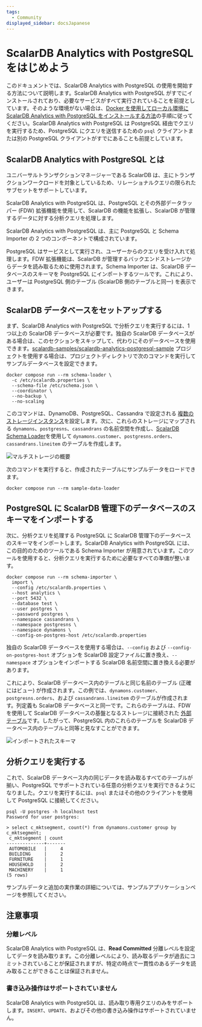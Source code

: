 ```yaml
---
tags:
  - Community
displayed_sidebar: docsJapanese
---
```


# ScalarDB Analytics with PostgreSQL をはじめよう


<TranslationBanner />

このドキュメントでは、ScalarDB Analytics with PostgreSQL の使用を開始する方法について説明します。ScalarDB Analytics with PostgreSQL がすでにインストールされており、必要なサービスがすべて実行されていることを前提としています。そのような環境がない場合は、[Docker を使用してローカル環境に ScalarDB Analytics with PostgreSQL をインストールする方法](./installation.mdx)の手順に従ってください。ScalarDB Analytics with PostgreSQL は PostgreSQL 経由でクエリを実行するため、PostgreSQL にクエリを送信するための `psql` クライアントまたは別の PostgreSQL クライアントがすでにあることも前提としています。

## ScalarDB Analytics with PostgreSQL とは

ユニバーサルトランザクションマネージャーである ScalarDB は、主にトランザクションワークロードを対象としているため、リレーショナルクエリの限られたサブセットをサポートしています。

ScalarDB Analytics with PostgreSQL は、PostgreSQL とその外部データラッパー (FDW) 拡張機能を使用して、ScalarDB の機能を拡張し、ScalarDB が管理するデータに対する分析クエリを処理します。

ScalarDB Analytics with PostgreSQL は、主に PostgreSQL と Schema Importer の 2 つのコンポーネントで構成されています。

PostgreSQL はサービスとして実行され、ユーザーからのクエリを受け入れて処理します。FDW 拡張機能は、ScalarDB が管理するバックエンドストレージからデータを読み取るために使用されます。Schema Importer は、ScalarDB データベースのスキーマを PostgreSQL にインポートするツールです。これにより、ユーザーは PostgreSQL 側のテーブル (ScalarDB 側のテーブルと同一) を表示できます。

## ScalarDB データベースをセットアップする

まず、ScalarDB Analytics with PostgreSQL で分析クエリを実行するには、1 つ以上の ScalarDB データベースが必要です。独自の ScalarDB データベースがある場合は、このセクションをスキップして、代わりにそのデータベースを使用できます。[scalardb-samples/scalardb-analytics-postgresql-sample](https://github.com/scalar-labs/scalardb-samples/tree/main/scalardb-analytics-postgresql-sample) プロジェクトを使用する場合は、プロジェクトディレクトリで次のコマンドを実行してサンプルデータベースを設定できます。

```console
docker compose run --rm schema-loader \
  -c /etc/scalardb.properties \
  --schema-file /etc/schema.json \
  --coordinator \
  --no-backup \
  --no-scaling
```

このコマンドは、DynamoDB、PostgreSQL、Cassandra で設定される [複数のストレージインスタンス](../multi-storage-transactions.mdx)を設定します。次に、これらのストレージにマップされる `dynamons`、`postgresns`、`cassandrans` の名前空間を作成し、[ScalarDB Schema Loader](https://scalardb.scalar-labs.com/docs/latest/schema-loader/)を使用して `dynamons.customer`、`postgresns.orders`、`cassandrans.lineitem` のテーブルを作成します。

![マルチストレージの概要](./images/multi-storage-overview.png)

次のコマンドを実行すると、作成されたテーブルにサンプルデータをロードできます。

```console
docker compose run --rm sample-data-loader
```

## PostgreSQL に ScalarDB 管理下のデータベースのスキーマをインポートする

次に、分析クエリを処理する PostgreSQL に ScalarDB 管理下のデータベースのスキーマをインポートします。ScalarDB Analytics with PostgreSQL には、この目的のためのツールである Schema Importer が用意されています。このツールを使用すると、分析クエリを実行するために必要なすべての準備が整います。

```console
docker compose run --rm schema-importer \
  import \
  --config /etc/scalardb.properties \
  --host analytics \
  --port 5432 \
  --database test \
  --user postgres \
  --password postgres \
  --namespace cassandrans \
  --namespace postgresns \
  --namespace dynamons \
  --config-on-postgres-host /etc/scalardb.properties
```

独自の ScalarDB データベースを使用する場合は、`--config` および `--config-on-postgres-host` オプションを ScalarDB 設定ファイルに置き換え、`--namespace` オプションをインポートする ScalarDB 名前空間に置き換える必要があります。

これにより、ScalarDB データベース内のテーブルと同じ名前のテーブル (正確にはビュー) が作成されます。この例では、`dynamons.customer`、`postgresns.orders`、および `cassandrans.lineitem` のテーブルが作成されます。列定義も ScalarDB データベースと同一です。これらのテーブルは、FDW を使用して ScalarDB データベースの基盤となるストレージに接続された [外部テーブル](https://www.postgresql.org/docs/current/sql-createforeigntable.html)です。したがって、PostgreSQL 内のこれらのテーブルを ScalarDB データベース内のテーブルと同等と見なすことができます。

![インポートされたスキーマ](./images/imported-schema.png)

## 分析クエリを実行する

これで、ScalarDB データベース内の同じデータを読み取るすべてのテーブルが揃い、PostgreSQL でサポートされている任意の分析クエリを実行できるようになりました。クエリを実行するには、`psql` またはその他のクライアントを使用して PostgreSQL に接続してください。

```console
psql -U postgres -h localhost test
Password for user postgres:

> select c_mktsegment, count(*) from dynamons.customer group by c_mktsegment;
 c_mktsegment | count
--------------+-------
 AUTOMOBILE   |     4
 BUILDING     |     2
 FURNITURE    |     1
 HOUSEHOLD    |     2
 MACHINERY    |     1
(5 rows)
```

サンプルデータと追加の実作業の詳細については、サンプルアプリケーションページを参照してください。

## 注意事項

### 分離レベル

ScalarDB Analytics with PostgreSQL は、**Read Committed** 分離レベルを設定してデータを読み取ります。この分離レベルにより、読み取るデータが過去にコミットされていることが保証されますが、特定の時点で一貫性のあるデータを読み取ることができることは保証されません。

### 書き込み操作はサポートされていません

ScalarDB Analytics with PostgreSQL は、読み取り専用クエリのみをサポートします。`INSERT`、`UPDATE`、およびその他の書き込み操作はサポートされていません。
